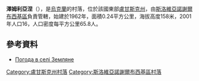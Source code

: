 {{coord|48|37|42|N|39|12|49|E|scale:100000|display=title}}

'''澤姆利亞涅'''（{{lang-uk|Земляне}}），是[[烏克蘭|烏克蘭]]的村落，位於該國東部[[盧甘斯克州|盧甘斯克州]]，由[[斯洛維亞諾謝爾布西基區|斯洛維亞諾謝爾布西基區]]負責管轄，始建於1962年，面積0.24平方公里，海拔高度158米，2001年人口16，人口密度每平方公里65.8人。

==參考資料==
* [http://weather.in.ua/ua/lyganskaja/8982 Погода в селі Земляне]

{{DEFAULTSORT:Земляне}}
[[Category:盧甘斯克州村落|Category:盧甘斯克州村落]]
[[Category:斯洛維亞諾謝爾布西基區村落|Category:斯洛維亞諾謝爾布西基區村落]]


{{Luhansk-geo-stub}}